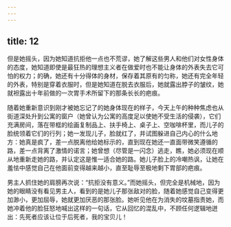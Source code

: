 ```yaml
---
---
---
```

title: 12
---



但是她摇头，因为她知道抗拒他一点也不荒谬，她了解这些男人和他们对女性身体的态度，她知道即使是最狂热的理想主义者在做爱时也不能让身体的外表失去它可怕的权力；的确，她还有十分得体的身材，保存着其原有的匀称，她还有完全年轻的外表，特别是穿着衣服时，但是她知道在脱去衣服后，她就露出脖子的皱纹，她就袒露出十年前做的一次胃手术所留下的那条长长的疤痕。

随着她重新意识到刚才被她忘记了的她身体现在的样子，今天上午的种种焦虑也从街道深处升到公寓的窗户（她曾认为公寓的高度足以使她不受生活的侵袭），它们充满房间，落在带框的绘画复制品上、扶手椅上、桌子上、空咖啡杯里，而儿子的脸统领着它们的行列；她一发现儿子，脸就红了，并试图躲进自己内心的什么地方：她真是疯了，差一点脱离他给她标示的，直到现在她还一直面带微笑遵循的路，差一点背离了激情的诺言；她曾想（尽管是一闪念）逃走，瞧，她必须现在顺从地重新走她的路，并认定这是惟一适合她的路。她儿子脸上的冷嘲热讽，让她在羞怯中感觉自己在他面前变得越来越小，直至耻辱至极地剩下胃部的疤痕。

男主人抓住她的肩膀再次说：“抗拒没有意义。”而她摇头，但完全是机械地，因为她的眼睛没有看见男主人，看到的是她儿子那张敌对的脸，随着她感觉自己变得更加渺小，更加屈辱，她就更加厌恶的那张脸。她听见他在为消失的坟墓指责她，而她冲着他的脸狂怒地喊出这样的一句话，它从回忆的混乱中，不顾任何逻辑地迸出：先死者应该让位于后死者，我的宝贝儿！